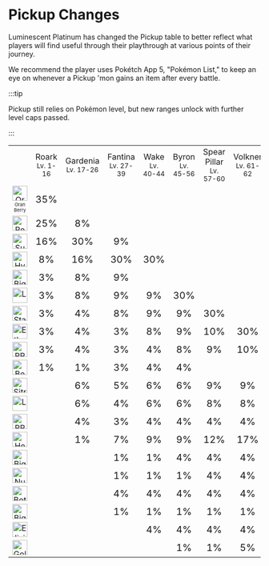 # Pickup Changes

Luminescent Platinum has changed the Pickup table to better reflect what players will find useful through their playthrough at various points of their journey.

We recommend the player uses Pokétch App 5, "Pokémon List," to keep an eye on whenever a Pickup 'mon gains an item after every battle.

:::tip

Pickup still relies on Pokémon level, but new ranges unlock with further level caps passed. 

:::

<table>
<tbody>
	<tr width="100%" align="center">
	<td width="8%"> &nbsp; </td>
	<td width="9%">Roark<br /><small>Lv. 1-16</small></td>
	<td width="9%">Gardenia<br /><small>Lv. 17-26</small></td>
	<td width="9%">Fantina<br /><small>Lv. 27-39</small></td>
	<td width="9%">Wake<br /><small>Lv. 40-44</small></td>
	<td width="9%">Byron<br /><small>Lv. 45-56</small></td>
	<td width="12%">Spear Pillar<br /><small>Lv. 57-60</small></td>
	<td width="9%">Volkner<br /><small>Lv. 61-62</small></td>
	<td width="9%">Cynthia<br /><small>Lv. 63-78</small></td>
	<td width="10%">Stark Mtn<br /><small>Lv. 79-85</small></td>
	<td width="10%">Postgame<br /><small>Lv. 86-100</small></td>
	</tr>
	<tr align="center">
	<td width="8%"><img src="https://raw.githubusercontent.com/TeamLumi/luminescent-team/main/static/img/Item_Oran_Berry.webp" title="Oran Berry" width="30" /><small><small><small><br />Oran Berry</small></small></small></td>
	<td><big>35%</big></td>
	<td> &nbsp; </td>
	<td> &nbsp; </td>
	<td> &nbsp; </td>
	<td> &nbsp; </td>
	<td> &nbsp; </td>
	<td> &nbsp; </td>
	<td> &nbsp; </td>
	<td> &nbsp; </td>
  <td> &nbsp; </td>
	</tr>
	<tr align="center">
	<td><img src="https://raw.githubusercontent.com/TeamLumi/luminescent-team/main/static/img/Item_Pearl.webp" title="Pearl" width="30" /></td>
	<td><big>25%</big></td>
	<td><big>8%</big></td>
	<td> &nbsp; </td>
	<td> &nbsp; </td>
	<td> &nbsp; </td>
	<td> &nbsp; </td>
	<td> &nbsp; </td>
	<td> &nbsp; </td>
	<td> &nbsp; </td>
	<td> &nbsp; </td>
	</tr>
	<tr align="center">
	<td><img src="https://raw.githubusercontent.com/TeamLumi/luminescent-team/main/static/img/Item_Super_Potion.webp" title="Super Potion" width="30" /></td>
	<td><big>16%</big></td>
	<td><big>30%</big></td>
	<td><big>9%</big></td>
	<td> &nbsp; </td>
	<td> &nbsp; </td>
	<td> &nbsp; </td>
	<td> &nbsp; </td>
	<td> &nbsp; </td>
	<td> &nbsp; </td>
	<td> &nbsp; </td>
	</tr>
	<tr align="center">
	<td><img src="https://raw.githubusercontent.com/TeamLumi/luminescent-team/main/static/img/Item_Hyper_Potion.webp" title="Hyper Potion" width="30" /></td>
	<td><big>8%</big></td>
	<td><big>16%</big></td>
	<td><big>30%</big></td>
	<td><big>30%</big></td>
	<td> &nbsp; </td>
	<td> &nbsp; </td>
	<td> &nbsp; </td>
	<td> &nbsp; </td>
	<td> &nbsp; </td>
	<td> &nbsp; </td>
	</tr>
	<tr align="center">
	<td><img src="https://raw.githubusercontent.com/TeamLumi/luminescent-team/main/static/img/Item_Big_Mushroom.webp" title="Big Mushroom" width="30" /></td>
	<td><big>3%</big></td>
	<td><big>8%</big></td>
	<td><big>9%</big></td>
	<td> &nbsp; </td>
	<td> &nbsp; </td>
	<td> &nbsp; </td>
	<td> &nbsp; </td>
	<td> &nbsp; </td>
	<td> &nbsp; </td>
	<td> &nbsp; </td>
	</tr>
	<tr align="center">
	<td><img src="https://raw.githubusercontent.com/TeamLumi/luminescent-team/main/static/img/Item_Leppa_Berry.webp" title="Leppa Berry" width="30" /></td>
	<td><big>3%</big></td>
	<td><big>8%</big></td>
	<td><big>9%</big></td>
	<td><big>9%</big></td>
	<td><big>30%</big></td>
	<td> &nbsp; </td>
  <td> &nbsp; </td>
	<td> &nbsp; </td>
	<td> &nbsp; </td>
	<td> &nbsp; </td>
	</tr>
	<tr align="center">
	<td><img src="https://raw.githubusercontent.com/TeamLumi/luminescent-team/main/static/img/Item_Star_Piece.webp" title="Star Piece" width="30" /></td>
	<td><big>3%</big></td>
	<td><big>4%</big></td>
	<td><big>8%</big></td>
	<td><big>9%</big></td>
	<td><big>9%</big></td>
	<td><big>30%</big></td>
  <td> &nbsp; </td>
	<td> &nbsp; </td>
	<td> &nbsp; </td>
	<td> &nbsp; </td>
	</tr>
	<tr align="center">
	<td><img src="https://raw.githubusercontent.com/TeamLumi/luminescent-team/main/static/img/Item_Ether.webp" title="Ether" width="30" /></td>
	<td><big>3%</big></td>
	<td><big>4%</big></td>
	<td><big>3%</big></td>
	<td><big>8%</big></td>
	<td><big>9%</big></td>
	<td><big>10%</big></td>
	<td><big>30%</big></td>
	<td> &nbsp; </td>
	<td> &nbsp; </td>
	<td> &nbsp; </td>
	</tr>
	<tr align="center">
	<td><img src="https://raw.githubusercontent.com/TeamLumi/luminescent-team/main/static/img/Item_PP_Up.webp" title="PP Up" width="30" /></td>
	<td><big>3%</big></td>
	<td><big>4%</big></td>
	<td><big>3%</big></td>
	<td><big>4%</big></td>
	<td><big>8%</big></td>
	<td><big>9%</big></td>
	<td><big>10%</big></td>
	<td><big>30%</big></td>
	<td> &nbsp; </td>
	<td> &nbsp; </td>
	</tr>
	<tr align="center">
	<td><img src="https://raw.githubusercontent.com/TeamLumi/luminescent-team/main/static/img/Item_Berry_Juice.webp" title="Berry Juice" width="30" /></td>
	<td><big>1%</big></td>
	<td><big>1%</big></td>
	<td><big>3%</big></td>
	<td><big>4%</big></td>
	<td><big>4%</big></td>
	<td> &nbsp; </td>
	<td> &nbsp; </td>
	<td> &nbsp; </td>
	<td> &nbsp; </td>
	<td> &nbsp; </td>
	</tr>
	<tr align="center">
	<td><img src="https://raw.githubusercontent.com/TeamLumi/luminescent-team/main/static/img/Item_Sitrus_Berry.webp" title="Sitrus Berry" width="30" /></td>
	<td> &nbsp; </td>
	<td><big>6%</big></td>
	<td><big>5%</big></td>
	<td><big>6%</big></td>
	<td><big>6%</big></td>
	<td><big>9%</big></td>
	<td><big>9%</big></td>
	<td><big>10%</big></td>
	<td><big>24%</big></td>
	<td><big>10%</big></td>
	</tr>
	<tr align="center">
	<td><img src="https://raw.githubusercontent.com/TeamLumi/luminescent-team/main/static/img/Item_Lum_Berry.webp" title="Lum Berry" width="30" /></td>
	<td> &nbsp; </td>
	<td><big>6%</big></td>
	<td><big>4%</big></td>
	<td><big>6%</big></td>
	<td><big>6%</big></td>
	<td><big>8%</big></td>
	<td><big>8%</big></td>
	<td><big>10%</big></td>
	<td><big>24%</big></td>
	<td><big>10%</big></td>
	</tr>
	<tr align="center">
	<td><img src="https://raw.githubusercontent.com/TeamLumi/luminescent-team/main/static/img/Item_PP_Max.webp" title="PP Max" width="30" /></td>
	<td> &nbsp; </td>
	<td><big>4%</big></td>
	<td><big>3%</big></td>
	<td><big>4%</big></td>
	<td><big>4%</big></td>
	<td><big>4%</big></td>
	<td><big>4%</big></td>
	<td><big>5%</big></td>
	<td><big>9%</big></td>
	<td><big>10%</big></td>
	</tr>
	<tr align="center">
	<td><img src="https://raw.githubusercontent.com/TeamLumi/luminescent-team/main/static/img/Item_Heart_Scale.webp" title="Heart Scale" width="30" /></td>
	<td> &nbsp; </td>
	<td><big>1%</big></td>
	<td><big>7%</big></td>
	<td><big>9%</big></td>
	<td><big>9%</big></td>
	<td><big>12%</big></td>
	<td><big>17%</big></td>
	<td><big>19%</big></td>
	<td><big>16%</big></td>
	<td><big>40%</big></td>
	</tr>
	<tr align="center">
	<td><img src="https://raw.githubusercontent.com/TeamLumi/luminescent-team/main/static/img/Item_Big_Pearl.webp" title="Big Pearl" width="30" /></td>
	<td> &nbsp; </td>
	<td> &nbsp; </td>
	<td><big>1%</big></td>
	<td><big>1%</big></td>
	<td><big>4%</big></td>
	<td><big>4%</big></td>
	<td><big>4%</big></td>
	<td> &nbsp; </td>
	<td> &nbsp; </td>
	<td> &nbsp; </td>
	</tr>
	<tr align="center">
	<td><img src="https://raw.githubusercontent.com/TeamLumi/luminescent-team/main/static/img/Item_Nugget.webp" title="Nugget" width="30" /></td>
	<td> &nbsp; </td>
	<td> &nbsp; </td>
	<td><big>1%</big></td>
	<td><big>1%</big></td>
	<td><big>1%</big></td>
	<td><big>4%</big></td>
	<td><big>4%</big></td>
	<td><big>5%</big></td>
	<td><big>4%</big></td>
	<td><big>5%</big></td>
	</tr>
	<tr align="center">
	<td><img src="https://raw.githubusercontent.com/TeamLumi/luminescent-team/main/static/img/Item_Bottle_Cap2.webp" title="Bottlecap" width="30" /></td>
	<td> &nbsp; </td>
	<td> &nbsp; </td>
	<td><big>4%</big></td>
	<td><big>4%</big></td>
	<td><big>4%</big></td>
	<td><big>4%</big></td>
	<td><big>4%</big></td>
	<td><big>4%</big></td>
	<td><big>4%</big></td>
	<td><big>4%</big></td>
	</tr>
	<tr align="center">
	<td><img src="https://raw.githubusercontent.com/TeamLumi/luminescent-team/main/static/img/Item_Big_Nugget.webp" title="Big Nugget" width="30" /></td>
	<td> &nbsp; </td>
	<td> &nbsp; </td>
	<td><big>1%</big></td>
	<td><big>1%</big></td>
	<td><big>1%</big></td>
	<td><big>1%</big></td>
	<td><big>1%</big></td>
	<td><big>1%</big></td>
	<td><big>1%</big></td>
	<td><big>1%</big></td>
	</tr>
	<tr align="center">
	<td><img src="https://raw.githubusercontent.com/TeamLumi/luminescent-team/main/static/img/Item_Elixir.webp" title="Elixir" width="30" /></td>
	<td> &nbsp; </td>
	<td> &nbsp; </td>
	<td> &nbsp; </td>
	<td><big>4%</big></td>
	<td><big>4%</big></td>
	<td><big>4%</big></td>
	<td><big>4%</big></td>
	<td><big>9%</big></td>
	<td><big>9%</big></td>
	<td><big>9%</big></td>
	</tr>
	<tr align="center">
	<td><img src="https://raw.githubusercontent.com/TeamLumi/luminescent-team/main/static/img/Item_Gold_Bottle_Cap2.webp" title="Gold Bottlecap" width="30" /></td>
	<td> &nbsp; </td>
	<td> &nbsp; </td>
	<td> &nbsp; </td>
	<td> &nbsp; </td>
	<td><big>1%</big></td>
	<td><big>1%</big></td>
	<td><big>5%</big></td>
	<td><big>7%</big></td>
	<td><big>9%</big></td>
	<td><big>11%</big></td>
	</tr>
  </tbody>
</table>

